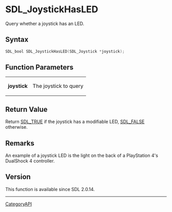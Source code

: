 = SDL_JoystickHasLED =

Query whether a joystick has an LED.

== Syntax ==

<syntaxhighlight lang='c'>
SDL_bool SDL_JoystickHasLED(SDL_Joystick *joystick);
</syntaxhighlight>

== Function Parameters ==

{|
|'''joystick'''
|The joystick to query
|}

== Return Value ==

Return [[SDL_TRUE]] if the joystick has a modifiable LED, [[SDL_FALSE]]
otherwise.

== Remarks ==

An example of a joystick LED is the light on the back of a PlayStation 4's
DualShock 4 controller.

== Version ==

This function is available since SDL 2.0.14.

----
[[CategoryAPI]]


